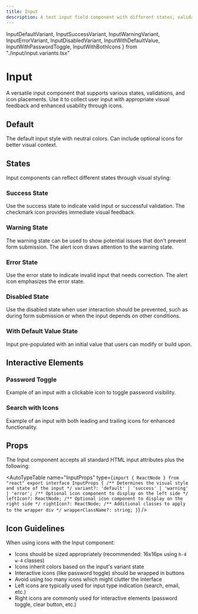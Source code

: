 ```yaml
---
title: Input
description: A text input field component with different states, validations, and icon support.
---
```

  InputDefaultVariant, 
  InputSuccessVariant,
  InputWarningVariant,
  InputErrorVariant,
  InputDisabledVariant,
  InputWithDefaultValue,
  InputWithPasswordToggle,
  InputWithBothIcons 
} from "./input/input.variants.tsx"

# Input

A versatile input component that supports various states, validations, and icon placements. Use it to collect user input with appropriate visual feedback and enhanced usability through icons.

## Default

The default input style with neutral colors. Can include optional icons for better visual context.

<InputDefaultVariant />

## States

Input components can reflect different states through visual styling:

### Success State

Use the success state to indicate valid input or successful validation. The checkmark icon provides immediate visual feedback.

<InputSuccessVariant />

### Warning State

The warning state can be used to show potential issues that don't prevent form submission. The alert icon draws attention to the warning state.

<InputWarningVariant />

### Error State

Use the error state to indicate invalid input that needs correction. The alert icon emphasizes the error state.

<InputErrorVariant />

### Disabled State

Use the disabled state when user interaction should be prevented, such as during form submission or when the input depends on other conditions.

<InputDisabledVariant />

### With Default Value State

Input pre-populated with an initial value that users can modify or build upon.

<InputWithDefaultValue />

## Interactive Elements

### Password Toggle

Example of an input with a clickable icon to toggle password visibility.

<InputWithPasswordToggle />

### Search with Icons

Example of an input with both leading and trailing icons for enhanced functionality.

<InputWithBothIcons />

## Props

The Input component accepts all standard HTML input attributes plus the following:

  <AutoTypeTable
      name="InputProps"
      type={`import { ReactNode } from "react"
export interface InputProps {
  /** Determines the visual style and state of the input */
  variant?: 'default' | 'success' | 'warning' | 'error';
  /** Optional icon component to display on the left side */
  leftIcon?: ReactNode;
  /** Optional icon component to display on the right side */
  rightIcon?: ReactNode;
  /** Additional classes to apply to the wrapper div */
  wrapperClassName?: string;
}`}
    />


## Icon Guidelines

When using icons with the Input component:

- Icons should be sized appropriately (recommended: 16x16px using `h-4 w-4` classes)
- Icons inherit colors based on the input's variant state
- Interactive icons (like password toggle) should be wrapped in buttons
- Avoid using too many icons which might clutter the interface
- Left icons are typically used for input type indication (search, email, etc.)
- Right icons are commonly used for interactive elements (password toggle, clear button, etc.)
